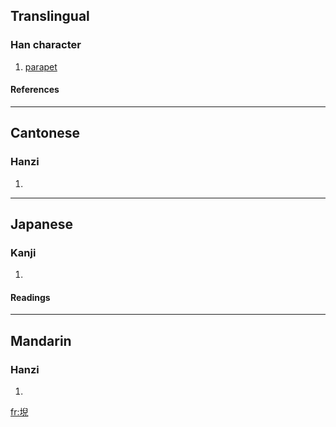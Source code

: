 ==Translingual==
===Han character===
{{Han char|rn=32|rad=土|as=08|sn=11|four=4711<sub>7</sub>|canj=土竹X山 (GHXU)}}
# [[parapet]]
====References====
{{Han ref|kx=0232.020|dkj=05209|dj=0469.040|hdz=10454.030|uh=5804|ud=22532|bh=D4CC|bd=54476}}
----
==Cantonese==
===Hanzi===
{{yue-hanzi|jyut=|y=ngai6}}
# {{defn|Cantonese}}
----
==Japanese==
===Kanji===
{{ja-kanji|grade=|rs=土08}}
# {{defn|Japanese}} 
====Readings====
{{ja-readings|on=[[げん]] (gen)|kun=[[ひめがき]] (himegaki)}}
----
==Mandarin==
===Hanzi===
{{cmn-hanzi|pin=[[nì]] ([[ni4]])|wg=ni<sup>4</sup>}}
# {{defn|Mandarin}}

[[fr:堄]]